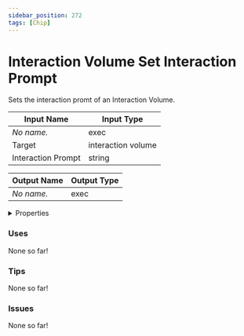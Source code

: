 ```yaml
---
sidebar_position: 272
tags: [Chip]
---
```


# Interaction Volume Set Interaction Prompt

Sets the interaction promt of an Interaction Volume.




<EsbSvg />

| Input Name | Input Type |
|-----------|-----------|
| *No name.* | exec |
| Target | interaction volume |
| Interaction Prompt | string |

| Output Name | Output Type |
|-----------|-----------|
| *No name.* | exec |


<details>
  <summary>Properties</summary>
  <div>
    <div>
    <table>
      <thead>
        <tr>
          <th>Is beta required?</th>
          <th>❌</th>
        </tr>
        <tr>
          <th>Is this chip a trolling risk?</th>
          <th>❌</th>
        </tr>
        <tr>
          <th>Chip UUID</th>
          <th>380d8467-bdfa-4724-a62c-1955831f994a</th>
        </tr>
      </thead>
    </table>
    </div>
  </div>
</details>

### Uses

None so far!

### Tips

None so far!

### Issues

None so far!